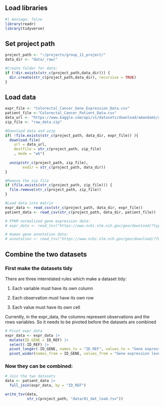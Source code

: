 ## Load libraries

```r
#| message: false
library(readr)
library(tidyverse)
```

## Set project path

```r
project_path <- "~/projects/group_11_project/"
data_dir <- "data/_raw/"

#Create folder for data:
if (!dir.exists(str_c(project_path,data_dir))) {
  dir.create(str_c(project_path,data_dir), recursive = TRUE)
}
```

## Load data

```r
expr_file <- "Colorectal_Cancer_Gene_Expression_Data.csv"
patient_file <-"Colorectal_Cancer_Patient_Data.csv"
data_url <- "https://www.kaggle.com/api/v1/datasets/download/amandam1/colorectal-cancer-patients"
zip_file <- "raw_data.zip"

#Download data and uzip
if( !file.exists(str_c(project_path, data_dir, expr_file)) ){
  download.file(
    url = data_url,
    destfile = str_c(project_path, zip_file)
    , mode = "wb")
  
  unzip(str_c(project_path, zip_file),
        exdir = str_c(project_path, data_dir))
}

#Remove the zip file
if (file.exists(str_c(project_path, zip_file))) {
  file.remove(str_c(project_path, zip_file))
}

#Load data into matrix
expr_data <- read_csv(str_c(project_path, data_dir, expr_file))
patient_data <- read_csv(str_c(project_path, data_dir, patient_file))
```

```r
# FPKM normalized gene expression data:
# expr_data <- read_tsv("https://www.ncbi.nlm.nih.gov/geo/download/?type=rnaseq_counts&acc=GSE50760&format=file&file=GSE50760_norm_counts_FPKM_GRCh38.p13_NCBI.tsv.gz")

# Human gene annotation data:
# annotation <- read_tsv("https://www.ncbi.nlm.nih.gov/geo/download/?format=file&type=rnaseq_counts&file=Human.GRCh38.p13.annot.tsv.gz")
```

## Combine the two datasets

### First make the datasets tidy

There are three interrelated rules which make a dataset tidy:

1.  Each variable must have its own column

2.  Each observation must have its own row

3.  Each value must have its own cell

Currently, in the expr_data, the columns represent observations and the rows variables. So it needs to be pivoted before the datasets are combined

```r
# Pivot expr_data
expr_data <- expr_data |>
  mutate(ID_GENE = ID_REF) |> 
  select(-ID_REF) |> 
  pivot_longer(-ID_GENE, names_to = "ID_REF", values_to = "Gene expression level") |> 
  pivot_wider(names_from = ID_GENE, values_from = "Gene expression level") 
```

### Now they can be combined:

```r
# Join the two datasets
data <- patient_data |>
  full_join(expr_data, by = "ID_REF")

write_tsv(data, 
          str_c(project_path, "data/01_dat_load.tsv"))
```
